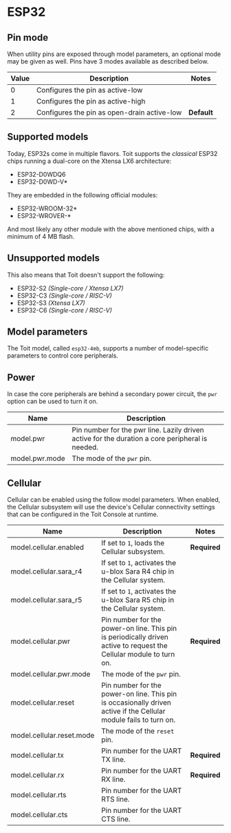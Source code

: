 # ESP32

## Pin mode

When utility pins are exposed through model parameters, an optional mode may be given as well. Pins have 3 modes available as described below.

| Value | Description                                 | Notes       |
| ----- | ------------------------------------------- | ----------- |
| 0     | Configures the pin as active-low            |
| 1     | Configures the pin as active-high           |
| 2     | Configures the pin as open-drain active-low | **Default** |

## Supported models

Today, ESP32s come in multiple flavors. Toit supports the _classical_ ESP32 chips running a dual-core on the Xtensa LX6 architecture:

- ESP32-D0WDQ6
- ESP32-D0WD-V\*

They are embedded in the following official modules:

- ESP32-WROOM-32\*
- ESP32-WROVER-\*

And most likely any other module with the above mentioned chips, with a minimum of 4 MB flash.

## Unsupported models

This also means that Toit doesn't support the following:

- ESP32-S2 _(Single-core / Xtensa LX7)_
- ESP32-C3 _(Single-core / RISC-V)_
- ESP32-S3 _(Xtensa LX7)_
- ESP32-C6 _(Single-core / RISC-V)_

## Model parameters

The Toit model, called `esp32-4mb`, supports a number of model-specific parameters to control core peripherals.

## Power

In case the core peripherals are behind a secondary power circuit, the `pwr` option can be used to turn it on.

| Name           | Description                                                                                     |
| -------------- | ----------------------------------------------------------------------------------------------- |
| model.pwr      | Pin number for the pwr line. Lazily driven active for the duration a core peripheral is needed. |
| model.pwr.mode | The mode of the `pwr` pin.                                                                      |

## Cellular

Cellular can be enabled using the follow model parameters. When enabled, the Cellular subsystem will use the device's Cellular connectivity settings that can be configured in the Toit Console at runtime.

| Name                      | Description                                                                                                         | Notes        |
| ------------------------- | ------------------------------------------------------------------------------------------------------------------- | ------------ |
| model.cellular.enabled    | If set to `1`, loads the Cellular subsystem.                                                                        | **Required** |
| model.cellular.sara_r4    | If set to `1`, activates the u-blox Sara R4 chip in the Cellular system.                                            |
| model.cellular.sara_r5    | If set to `1`, activates the u-blox Sara R5 chip in the Cellular system.                                            |
| model.cellular.pwr        | Pin number for the power-on line. This pin is periodically driven active to request the Cellular module to turn on. | **Required** |
| model.cellular.pwr.mode   | The mode of the `pwr` pin.                                                                                          |
| model.cellular.reset      | Pin number for the power-on line. This pin is occasionally driven active if the Cellular module fails to turn on.   |
| model.cellular.reset.mode | The mode of the `reset` pin.                                                                                        |
| model.cellular.tx         | Pin number for the UART TX line.                                                                                    | **Required** |
| model.cellular.rx         | Pin number for the UART RX line.                                                                                    | **Required** |
| model.cellular.rts        | Pin number for the UART RTS line.                                                                                   |
| model.cellular.cts        | Pin number for the UART CTS line.                                                                                   |
